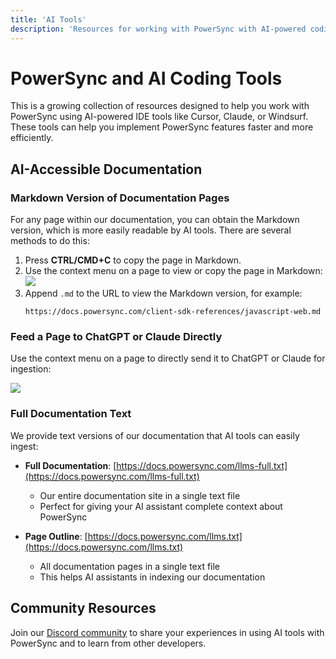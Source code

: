 ```yaml
---
title: 'AI Tools'
description: 'Resources for working with PowerSync with AI-powered coding tools'
---
```


# PowerSync and AI Coding Tools

This is a growing collection of resources designed to help you work with PowerSync using AI-powered IDE tools like Cursor, Claude, or Windsurf. These tools can help you implement PowerSync features faster and more efficiently.

## AI-Accessible Documentation

### Markdown Version of Documentation Pages

For any page within our documentation, you can obtain the Markdown version, which is more easily readable by AI tools. There are several methods to do this:
1. Press **CTRL/CMD+C** to copy the page in Markdown.
2. Use the context menu on a page to view or copy the page in Markdown:
   <Frame>
      <img src="/images/resources/context-menu-llm.png"/>
   </Frame>
3. Append `.md` to the URL to view the Markdown version, for example:
   ```
   https://docs.powersync.com/client-sdk-references/javascript-web.md
   ```

### Feed a Page to ChatGPT or Claude Directly

Use the context menu on a page to directly send it to ChatGPT or Claude for ingestion:
   <Frame>
      <img src="/images/resources/context-menu-llm.png"/>
   </Frame>

### Full Documentation Text

We provide text versions of our documentation that AI tools can easily ingest:

- **Full Documentation**: [https://docs.powersync.com/llms-full.txt](https://docs.powersync.com/llms-full.txt)
  - Our entire documentation site in a single text file
  - Perfect for giving your AI assistant complete context about PowerSync

- **Page Outline**: [https://docs.powersync.com/llms.txt](https://docs.powersync.com/llms.txt)
  - All documentation pages in a single text file
  - This helps AI assistants in indexing our documentation


## Community Resources

Join our [Discord community](https://discord.com/invite/powersync) to share your experiences in using AI tools with PowerSync and to learn from other developers. 